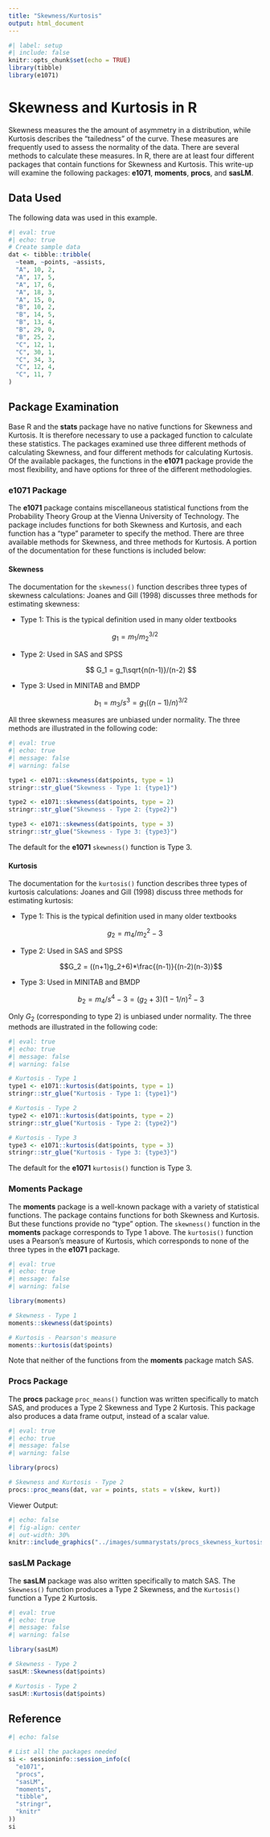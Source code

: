 ```yaml
---
title: "Skewness/Kurtosis"
output: html_document
---
```


```r
#| label: setup
#| include: false
knitr::opts_chunk$set(echo = TRUE)
library(tibble)
library(e1071)
```

# **Skewness and Kurtosis in R**

Skewness measures the the amount of asymmetry in a distribution, while Kurtosis describes the "tailedness" of the curve. These measures are frequently used to assess the normality of the data. There are several methods to calculate these measures. In R, there are at least four different packages that contain functions for Skewness and Kurtosis. This write-up will examine the following packages: **e1071**, **moments**, **procs**, and **sasLM**.

## Data Used

The following data was used in this example.

```r
#| eval: true
#| echo: true
# Create sample data
dat <- tibble::tribble(
  ~team, ~points, ~assists,
  "A", 10, 2,
  "A", 17, 5,
  "A", 17, 6,
  "A", 18, 3,
  "A", 15, 0,
  "B", 10, 2,
  "B", 14, 5,
  "B", 13, 4,
  "B", 29, 0,
  "B", 25, 2,
  "C", 12, 1,
  "C", 30, 1,
  "C", 34, 3,
  "C", 12, 4,
  "C", 11, 7 
)
```

## Package Examination

Base R and the **stats** package have no native functions for Skewness and Kurtosis. It is therefore necessary to use a packaged function to calculate these statistics. The packages examined use three different methods of calculating Skewness, and four different methods for calculating Kurtosis. Of the available packages, the functions in the **e1071** package provide the most flexibility, and have options for three of the different methodologies.

### e1071 Package {#e1071}

The **e1071** package contains miscellaneous statistical functions from the Probability Theory Group at the Vienna University of Technology. The package includes functions for both Skewness and Kurtosis, and each function has a "type" parameter to specify the method. There are three available methods for Skewness, and three methods for Kurtosis. A portion of the documentation for these functions is included below:

#### Skewness

The documentation for the `skewness()` function describes three types of skewness calculations: Joanes and Gill (1998) discusses three methods for estimating skewness:

-   Type 1: This is the typical definition used in many older textbooks

$$g_1 = m_1/m_2^{3/2}$$

-   Type 2: Used in SAS and SPSS

    $$
    G_1 = g_1\sqrt{n(n-1)}/(n-2)
    $$

-   Type 3: Used in MINITAB and BMDP

    $$
    b_1 = m_3/s^3 = g_1((n-1)/n)^{3/2}
    $$

All three skewness measures are unbiased under normality. The three methods are illustrated in the following code:

```r
#| eval: true
#| echo: true
#| message: false
#| warning: false

type1 <- e1071::skewness(dat$points, type = 1)
stringr::str_glue("Skewness - Type 1: {type1}")

type2 <- e1071::skewness(dat$points, type = 2)
stringr::str_glue("Skewness - Type 2: {type2}")

type3 <- e1071::skewness(dat$points, type = 3)
stringr::str_glue("Skewness - Type 3: {type3}")
```

The default for the **e1071** `skewness()` function is Type 3.

#### Kurtosis

The documentation for the `kurtosis()` function describes three types of kurtosis calculations: Joanes and Gill (1998) discuss three methods for estimating kurtosis:

-   Type 1: This is the typical definition used in many older textbooks

$$g_2 = m_4/m_2^{2}-3$$

-   Type 2: Used in SAS and SPSS

    $$G_2 = ((n+1)g_2+6)*\frac{(n-1)}{(n-2)(n-3)}$$

-   Type 3: Used in MINITAB and BMDP

    $$b_2 = m_4/s^4-3 = (g_2 + 3)(1-1/n)^2-3$$

Only $G_2$ (corresponding to type 2) is unbiased under normality. The three methods are illustrated in the following code:

```r
#| eval: true
#| echo: true
#| message: false
#| warning: false

# Kurtosis - Type 1
type1 <- e1071::kurtosis(dat$points, type = 1)
stringr::str_glue("Kurtosis - Type 1: {type1}")

# Kurtosis - Type 2
type2 <- e1071::kurtosis(dat$points, type = 2)
stringr::str_glue("Kurtosis - Type 2: {type2}")

# Kurtosis - Type 3
type3 <- e1071::kurtosis(dat$points, type = 3)
stringr::str_glue("Kurtosis - Type 3: {type3}")
```

The default for the **e1071** `kurtosis()` function is Type 3.

### Moments Package {#moments}

The **moments** package is a well-known package with a variety of statistical functions. The package contains functions for both Skewness and Kurtosis. But these functions provide no "type" option. The `skewness()` function in the **moments** package corresponds to Type 1 above. The `kurtosis()` function uses a Pearson's measure of Kurtosis, which corresponds to none of the three types in the **e1071** package.

```r
#| eval: true
#| echo: true
#| message: false
#| warning: false

library(moments)

# Skewness - Type 1
moments::skewness(dat$points)

# Kurtosis - Pearson's measure
moments::kurtosis(dat$points)

```

Note that neither of the functions from the **moments** package match SAS.

### Procs Package {#procs}

The **procs** package `proc_means()` function was written specifically to match SAS, and produces a Type 2 Skewness and Type 2 Kurtosis. This package also produces a data frame output, instead of a scalar value.

```r
#| eval: true
#| echo: true
#| message: false
#| warning: false

library(procs)

# Skewness and Kurtosis - Type 2
procs::proc_means(dat, var = points, stats = v(skew, kurt))

```

Viewer Output:

```r
#| echo: false
#| fig-align: center
#| out-width: 30%
knitr::include_graphics("../images/summarystats/procs_skewness_kurtosis.png")
```

### sasLM Package {#sasLM}

The **sasLM** package was also written specifically to match SAS. The `Skewness()` function produces a Type 2 Skewness, and the `Kurtosis()` function a Type 2 Kurtosis.

```r
#| eval: true
#| echo: true
#| message: false
#| warning: false

library(sasLM)

# Skewness - Type 2
sasLM::Skewness(dat$points)

# Kurtosis - Type 2
sasLM::Kurtosis(dat$points)

```

## Reference

::: {.callout-note collapse="true" title="Session Info"}
```r
#| echo: false

# List all the packages needed
si <- sessioninfo::session_info(c(
  "e1071",
  "procs",
  "sasLM",
  "moments",
  "tibble",
  "stringr",
  "knitr"
))
si
```
:::
